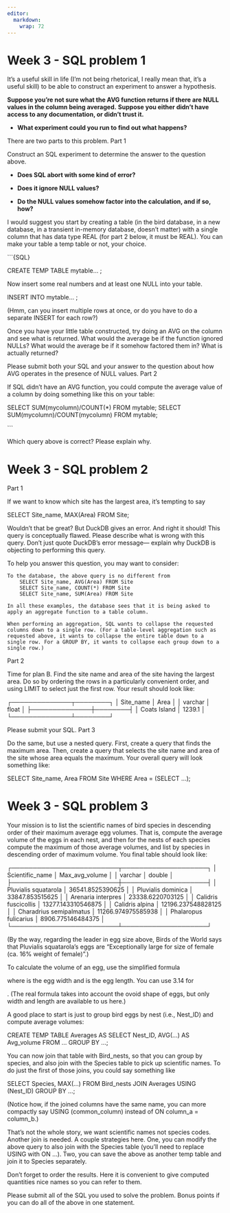 ```yaml
---
editor: 
  markdown: 
    wrap: 72
---
```


# Week 3 - SQL problem 1

It’s a useful skill in life (I’m not being rhetorical, I really mean
that, it’s a useful skill) to be able to construct an experiment to
answer a hypothesis.

**Suppose you’re not sure what the AVG function returns if there are
NULL values in the column being averaged.** **Suppose you either didn’t
have access to any documentation, or didn’t trust it.**

-   **What experiment could you run to find out what happens?**

There are two parts to this problem. Part 1

Construct an SQL experiment to determine the answer to the question
above.

-   **Does SQL abort with some kind of error?**

-   **Does it ignore NULL values?**

-   **Do the NULL values somehow factor into the calculation, and if so,
    how?**

I would suggest you start by creating a table (in the bird database, in
a new database, in a transient in-memory database, doesn’t matter) with
a single column that has data type REAL (for part 2 below, it must be
REAL). You can make your table a temp table or not, your choice.

\`\`\`{SQL}

CREATE TEMP TABLE mytable... ;

Now insert some real numbers and at least one NULL into your table.

INSERT INTO mytable... ;

(Hmm, can you insert multiple rows at once, or do you have to do a
separate INSERT for each row?)

Once you have your little table constructed, try doing an AVG on the
column and see what is returned. What would the average be if the
function ignored NULLs? What would the average be if it somehow factored
them in? What is actually returned?

Please submit both your SQL and your answer to the question about how
AVG operates in the presence of NULL values. Part 2

If SQL didn’t have an AVG function, you could compute the average value
of a column by doing something like this on your table:

SELECT SUM(mycolumn)/COUNT(\*) FROM mytable; SELECT
SUM(mycolumn)/COUNT(mycolumn) FROM mytable;

\`\`\`

Which query above is correct? Please explain why.

# Week 3 - SQL problem 2

Part 1

If we want to know which site has the largest area, it’s tempting to say

SELECT Site_name, MAX(Area) FROM Site;

Wouldn’t that be great? But DuckDB gives an error. And right it should!
This query is conceptually flawed. Please describe what is wrong with
this query. Don’t just quote DuckDB’s error message— explain why DuckDB
is objecting to performing this query.

To help you answer this question, you may want to consider:

```         
To the database, the above query is no different from
    SELECT Site_name, AVG(Area) FROM Site
    SELECT Site_name, COUNT(*) FROM Site
    SELECT Site_name, SUM(Area) FROM Site

In all these examples, the database sees that it is being asked to apply an aggregate function to a table column.

When performing an aggregation, SQL wants to collapse the requested columns down to a single row. (For a table-level aggregation such as requested above, it wants to collapse the entire table down to a single row. For a GROUP BY, it wants to collapse each group down to a single row.)
```

Part 2

Time for plan B. Find the site name and area of the site having the
largest area. Do so by ordering the rows in a particularly convenient
order, and using LIMIT to select just the first row. Your result should
look like:

┌──────────────┬────────┐ │ Site_name │ Area │ │ varchar │ float │
├──────────────┼────────┤ │ Coats Island │ 1239.1 │
└──────────────┴────────┘

Please submit your SQL. Part 3

Do the same, but use a nested query. First, create a query that finds
the maximum area. Then, create a query that selects the site name and
area of the site whose area equals the maximum. Your overall query will
look something like:

SELECT Site_name, Area FROM Site WHERE Area = (SELECT ...);

# Week 3 - SQL problem 3

Your mission is to list the scientific names of bird species in
descending order of their maximum average egg volumes. That is, compute
the average volume of the eggs in each nest, and then for the nests of
each species compute the maximum of those average volumes, and list by
species in descending order of maximum volume. You final table should
look like:

┌─────────────────────────┬────────────────────┐ │ Scientific_name │
Max_avg_volume │ │ varchar │ double │
├─────────────────────────┼────────────────────┤ │ Pluvialis squatarola
│ 36541.8525390625 │ │ Pluvialis dominica │ 33847.853515625 │ │ Arenaria
interpres │ 23338.6220703125 │ │ Calidris fuscicollis │
13277.143310546875 │ │ Calidris alpina │ 12196.237548828125 │ │
Charadrius semipalmatus │ 11266.974975585938 │ │ Phalaropus fulicarius │
8906.775146484375 │ └─────────────────────────┴────────────────────┘

(By the way, regarding the leader in egg size above, Birds of the World
says that Pluvialis squatarola’s eggs are “Exceptionally large for size
of female (ca. 16% weight of female)”.)

To calculate the volume of an egg, use the simplified formula

where is the egg width and is the egg length. You can use 3.14 for

. (The real formula takes into account the ovoid shape of eggs, but only
width and length are available to us here.)

A good place to start is just to group bird eggs by nest (i.e., Nest_ID)
and compute average volumes:

CREATE TEMP TABLE Averages AS SELECT Nest_ID, AVG(...) AS Avg_volume
FROM ... GROUP BY ...;

You can now join that table with Bird_nests, so that you can group by
species, and also join with the Species table to pick up scientific
names. To do just the first of those joins, you could say something like

SELECT Species, MAX(...) FROM Bird_nests JOIN Averages USING (Nest_ID)
GROUP BY ...;

(Notice how, if the joined columns have the same name, you can more
compactly say USING (common_column) instead of ON column_a = column_b.)

That’s not the whole story, we want scientific names not species codes.
Another join is needed. A couple strategies here. One, you can modify
the above query to also join with the Species table (you’ll need to
replace USING with ON …). Two, you can save the above as another temp
table and join it to Species separately.

Don’t forget to order the results. Here it is convenient to give
computed quantities nice names so you can refer to them.

Please submit all of the SQL you used to solve the problem. Bonus points
if you can do all of the above in one statement.
